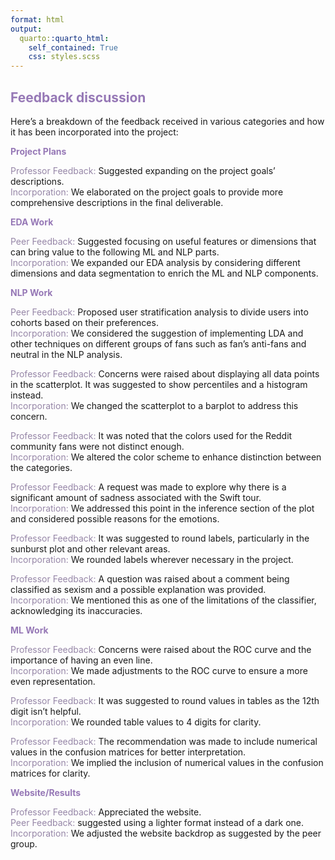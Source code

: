 ```yaml
---
format: html
output:
  quarto::quarto_html:
    self_contained: True
    css: styles.scss  
---
```


## <span style="color: #9678b6;">Feedback discussion</span>

Here's a breakdown of the feedback received in various categories and how it has been incorporated into the project:

<b style="color: #9678b6;">Project Plans</b>

<span style="color: #9686a7;">Professor Feedback:</span> Suggested expanding on the project goals' descriptions.<br>
<span style="color: #9686a7;">Incorporation:</span> We elaborated on the project goals to provide more comprehensive descriptions in the final deliverable.

<b style="color: #9678b6;">EDA Work</b>

<span style="color: #9686a7;">Peer Feedback:</span> Suggested focusing on useful features or dimensions that can bring value to the following ML and NLP parts.<br>
<span style="color: #9686a7;">Incorporation:</span> We expanded our EDA analysis by considering different dimensions and data segmentation to enrich the ML and NLP components.

<b style="color: #9678b6;">NLP Work</b>

<span style="color: #9686a7;"> Peer Feedback:</span> Proposed user stratification analysis to divide users into cohorts based on their preferences.<br>
<span style="color: #9686a7;">Incorporation:</span> We considered the suggestion of implementing LDA and other techniques on different groups of fans such as fan's anti-fans and neutral in the NLP analysis.

<span style="color: #9686a7;">Professor Feedback:</span> Concerns were raised about displaying all data points in the scatterplot. It was suggested to show percentiles and a histogram instead.<br>
<span style="color: #9686a7;">Incorporation:</span> We changed the scatterplot to a barplot to address this concern.

<span style="color: #9686a7;">Professor Feedback:</span> It was noted that the colors used for the Reddit community fans were not distinct enough.<br>
<span style="color: #9686a7;"> Incorporation:</span> We altered the color scheme to enhance distinction between the categories.

<span style="color: #9686a7;"> Professor Feedback:</span> A request was made to explore why there is a significant amount of sadness associated with the Swift tour.<br>
<span style="color: #9686a7;"> Incorporation:</span> We addressed this point in the inference section of the plot and considered possible reasons for the emotions.

<span style="color: #9686a7;"> Professor Feedback:</span> It was suggested to round labels, particularly in the sunburst plot and other relevant areas.<br>
<span style="color: #9686a7;"> Incorporation:</span> We rounded labels wherever necessary in the project.


<span style="color: #9686a7;"> Professor Feedback:</span> A question was raised about a comment being classified as sexism and a possible explanation was provided.<br>
<span style="color: #9686a7;"> Incorporation:</span> We mentioned this as one of the limitations of the classifier, acknowledging its inaccuracies.

<b style="color: #9678b6;">ML Work</b>

<span style="color: #9686a7;"> Professor Feedback:</span> Concerns were raised about the ROC curve and the importance of having an even line.<br>
<span style="color: #9686a7;"> Incorporation:</span> We made adjustments to the ROC curve to ensure a more even representation.

<span style="color: #9686a7;"> Professor Feedback:</span> It was suggested to round values in tables as the 12th digit isn't helpful.<br>
<span style="color: #9686a7;"> Incorporation:</span> We rounded table values to 4 digits for clarity.

<span style="color: #9686a7;"> Professor Feedback:</span> The recommendation was made to include numerical values in the confusion matrices for better interpretation.<br>
<span style="color: #9686a7;"> Incorporation:</span> We implied the inclusion of numerical values in the confusion matrices for clarity.

<b style="color: #9678b6;">Website/Results</b>

<span style="color: #9686a7;"> Professor Feedback:</span> Appreciated the website.<br>
<span style="color: #9686a7;"> Peer Feedback:</span> suggested using a lighter format instead of a dark one.<br>
<span style="color: #9686a7;"> Incorporation:</span> We adjusted the website backdrop as suggested by the peer group. 

